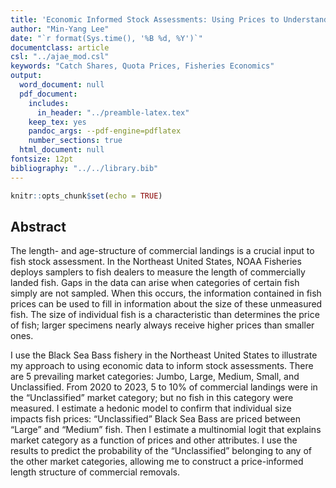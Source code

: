 ```yaml
---
title: 'Economic Informed Stock Assessments: Using Prices to Understand the Length of Fish'
author: "Min-Yang Lee"
date: "`r format(Sys.time(), '%B %d, %Y')`" 
documentclass: article
csl: "../ajae_mod.csl"
keywords: "Catch Shares, Quota Prices, Fisheries Economics"
output:
  word_document: null
  pdf_document: 
    includes:
      in_header: "../preamble-latex.tex"
    keep_tex: yes
    pandoc_args: --pdf-engine=pdflatex
    number_sections: true
  html_document: null
fontsize: 12pt
bibliography: "../../library.bib"
---
```


```r
knitr::opts_chunk$set(echo = TRUE)
```

## Abstract

The length- and age-structure of commercial landings is a crucial input to fish stock assessment. In the Northeast United States, NOAA Fisheries deploys samplers to fish dealers to measure the length of commercially landed fish.  Gaps in the data can arise when categories of certain fish simply are not sampled.  When this occurs, the information contained in fish prices can be used to fill in information about the size of these unmeasured fish. The size of individual fish is a characteristic than determines the price of fish; larger specimens nearly always receive higher prices than smaller ones. 

I use the Black Sea Bass fishery in the Northeast United States to illustrate my approach to using economic data to inform stock assessments.  There are 5 prevailing market categories: Jumbo, Large, Medium, Small, and Unclassified.  From 2020 to 2023, 5 to 10% of commercial landings were in the “Unclassified” market category; but no fish in this category were measured. I estimate a hedonic model to confirm that individual size impacts fish prices: “Unclassified” Black Sea Bass are priced between “Large” and “Medium” fish. Then I estimate a multinomial logit that explains market category as a function of prices and other attributes.  I use the results to predict the probability of the “Unclassified” belonging to any of the other market categories, allowing me to construct a price-informed length structure of commercial removals.  
